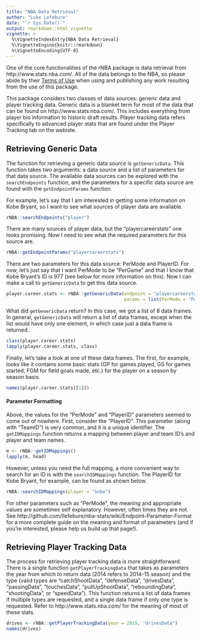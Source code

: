 ```yaml
---
title: "NBA Data Retrieval"
author: "Luke Lefebure"
date: "`r Sys.Date()`"
output: rmarkdown::html_vignette
vignette: >
  %\VignetteIndexEntry{NBA Data Retrieval}
  %\VignetteEngine{knitr::rmarkdown}
  %\VignetteEncoding{UTF-8}
---
```


One of the core functionalities of the rNBA package is data retrieval from http://www.stats.nba.com/. All of the data belongs to the NBA, so please abide by their [Terms of Use](http://www.nba.com/news/termsofuse.html) when using and publishing any work resulting from the use of this package.

This package considers two classes of data sources: generic data and player tracking data. Generic data is a blanket term for most of the data that can be found on http://www.stats.nba.com/. This includes everything from player bio information to historic draft results. Player tracking data refers specifically to advanced player stats that are found under the Player Tracking tab on the webiste.

## Retrieving Generic Data

The function for retrieving a generic data source is `getGenericData`. This function takes two arguments: a data source and a list of parameters for that data source. The available data sources can be explored with the `searchEndpoints` function, and the parameters for a specific data source are found with the `getEndpointParams` function.

For example, let's say that I am interested in getting some information on Kobe Bryant, so I want to see what sources of player data are available.

```r
rNBA::searchEndpoints("player")
```

There are many sources of player data, but the "playercareerstats" one looks promising. Now I need to see what the required parameters for this source are.

```r
rNBA::getEndpointParams("playercareerstats")
```

There are two parameters for this data source: PerMode and PlayerID. For now, let's just say that I want PerMode to be "PerGame" and that I know that Kobe Bryant's ID is 977 (see below for more information on this). Now I can make a call to `getGenericData` to get this data source.

```r
player.career.stats <- rNBA::getGenericData(endpoint = "playercareerstats", 
                                            params = list(PerMode = "PerGame", PlayerID = 977))
```

What did `getGenericData` return? In this case, we got a list of 8 data frames. In general, `getGenericData` will return a list of data frames, except when the list would have only one element, in which case just a data frame is returned.

```r
class(player.career.stats)
lapply(player.career.stats, class)
```

Finally, let's take a look at one of these data frames. The first, for example, looks like it contains some basic stats (GP for games played, GS for games started, FGM for field goals made, etc.) for the player on a season by season basis.

```r
names(player.career.stats[[1]])
```

#### Parameter Formatting

Above, the values for the "PerMode" and "PlayerID" parameters seemed to come out of nowhere. First, consider the "PlayerID". This parameter (along with "TeamID") is very common, and it is a unique identifier. The `getIDMappings` function returns a mapping between player and team ID's and player and team names.

```r
m <- rNBA::getIDMappings()
lapply(m, head)
```

However, unless you need the full mapping, a more convenient way to search for an ID is with the `searchIDMappings` function. The PlayerID for Kobe Bryant, for example, can be found as shown below.

```r
rNBA::searchIDMappings(player = "kobe")
```

For other parameters such as "PerMode", the meaning and appropriate values are sometimes self explanatory. However, often times they are not. See http://github.com/llefebure/nba-stats/wiki/Endpoint-Parameter-Format for a more complete guide on the meaning and format of parameters (and if you're interested, please help us build up that page!).

## Retrieving Player Tracking Data

The process for retrieving player tracking data is more straightforward. There is a single function `getPlayerTrackingData` that takes as parameters the year from which to return data (2014 refers to 2014-15 season) and the type (valid types are "catchShootData", "defenseData", "drivesData", "passingData", "touchesData", "pullUpShootData", "reboundingData", "shootingData", or "speedData"). This function returns a list of data frames if multiple types are requested, and a single data frame if only one type is requested. Refer to http://www.stats.nba.com/ for the meaning of most of these stats.

```r
drives <- rNBA::getPlayerTrackingData(year = 2015, "drivesData")
names(drives)
```